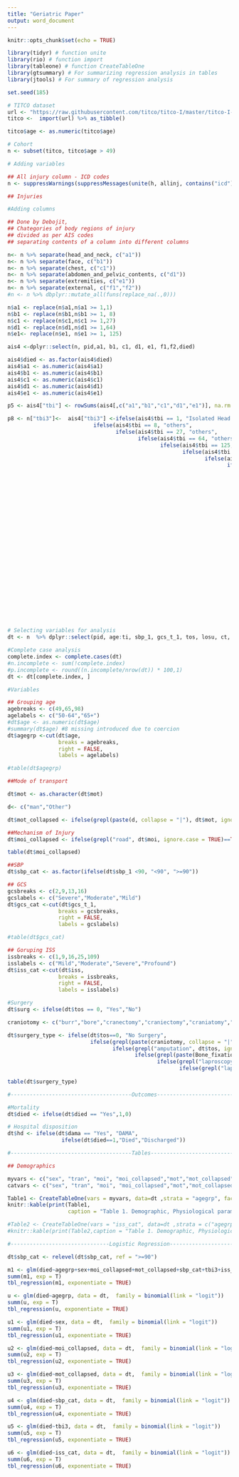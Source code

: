 ```yaml
---
title: "Geriatric Paper"
output: word_document
---
```


```r
knitr::opts_chunk$set(echo = TRUE)

library(tidyr) # function unite 
library(rio) # function import
library(tableone) # function CreateTableOne
library(gtsummary) # For summarizing regression analysis in tables
library(jtools) # For summary of regression analysis

```

```r

set.seed(185)

# TITCO dataset
url <- "https://raw.githubusercontent.com/titco/titco-I/master/titco-I-full-dataset-v1.csv"
titco <-  import(url) %>% as_tibble()

titco$age <- as.numeric(titco$age)

# Cohort
n <- subset(titco, titco$age > 49)

# Adding variables

## All injury column - ICD codes
n <- suppressWarnings(suppressMessages(unite(h, allinj, contains("icd"), sep = ",", remove = FALSE)))

## Injuries

#Adding columns

## Done by Debojit,
## Chategories of body regions of injury 
## divided as per AIS codes
## separating contents of a column into different columns

n<- n %>% separate(head_and_neck, c("a1"))
n<- n %>% separate(face, c("b1"))
n<- n %>% separate(chest, c("c1"))
n<- n %>% separate(abdomen_and_pelvic_contents, c("d1"))
n<- n %>% separate(extremities, c("e1"))
n<- n %>% separate(external, c("f1","f2"))
#n <- n %>% dbplyr::mutate_all(funs(replace_na(.,0)))

n$a1 <- replace(n$a1,n$a1 >= 1,1)
n$b1 <- replace(n$b1,n$b1 >= 1, 8)
n$c1 <- replace(n$c1,n$c1 >= 1,27)
n$d1 <- replace(n$d1,n$d1 >= 1,64)
n$e1<- replace(n$e1, n$e1 >= 1, 125)

ais4 <-dplyr::select(n, pid,a1, b1, c1, d1, e1, f1,f2,died)

ais4$died <- as.factor(ais4$died)
ais4$a1 <- as.numeric(ais4$a1)
ais4$b1 <- as.numeric(ais4$b1)
ais4$c1 <- as.numeric(ais4$c1)
ais4$d1 <- as.numeric(ais4$d1)
ais4$e1 <- as.numeric(ais4$e1)

p5 <- ais4["tbi"] <- rowSums(ais4[,c("a1","b1","c1","d1","e1")], na.rm = T)

p8 <- n["tbi3"]<-  ais4["tbi3"] <-ifelse(ais4$tbi == 1, "Isolated Head Injury",
                           ifelse(ais4$tbi == 8, "others",
                                  ifelse(ais4$tbi == 27, "others",
                                         ifelse(ais4$tbi == 64, "others",
                                                ifelse(ais4$tbi == 125,"others",
                                                       ifelse(ais4$tbi == 9, "Head and others",
                                                              ifelse(ais4$tbi == 28, "Head and others",
                                                                     ifelse(ais4$tbi == 65, "Head and others",
                                                                            ifelse(ais4$tbi == 126, "Head and others",
                                                                                   ifelse(ais4$tbi == 35, "others",
                                                                                          ifelse(ais4$tbi == 72, "others",
                                                                                                 ifelse(ais4$tbi == 91, "others",
                                                                                                        ifelse(ais4$tbi == 133, "others",
                                                                                                               ifelse(ais4$tbi == 152 , "others",
                                                                                                                      ifelse(ais4$tbi == 189, "others",
                                                                                        
                                                                                          ifelse(ais4$tbi == 36, "Head and others",
                                                                                                 ifelse(ais4$tbi == 92, "Head and others",
                                                                                                        ifelse(ais4$tbi == 190, "Head and others",
                                                                                                        ifelse(ais4$tbi == 99, "others",
                                                                                                               ifelse(ais4$tbi == 197, "others",
                                                                                                               ifelse(ais4$tbi == 134, "Head and others",
                                                                                                                      ifelse(ais4$tbi == 153, "Head and others",
                                                                                                                             ifelse(ais4$tbi == 216, "others",
                                                                                                                             ifelse(ais4$tbi== 160, "others",
                                                                                                                                    ifelse(ais4$tbi == 161, "Head and others",
                                                                                                                                           ifelse(ais4$tbi == 198, "Head and others",
                                                                                                                                                  ifelse(ais4$tbi ==217, "Head and others",
                                                                                                                                                         ifelse(ais4$tbi== 224, "others",
                                                                                                                                                                ifelse(ais4$tbi == 225, "Head and others", NA )))))))
                                                                                                                      ))))))))))))))))))))))

# Selecting variables for analysis
dt <- n  %>% dplyr::select(pid, age:ti, sbp_1, gcs_t_1, tos, losu, ct, fast, xray, dama, dodd, todd, iss, niss, died, allinj, tbi3)

#Complete case analysis
complete.index <- complete.cases(dt)
#n.incomplete <- sum(!complete.index)
#p.incomplete <- round((n.incomplete/nrow(dt)) * 100,1)
dt <- dt[complete.index, ]

#Variables

## Grouping age
agebreaks <- c(49,65,98)
agelabels <- c("50-64","65+")
#dt$age <- as.numeric(dt$age)
#summary(dt$age) #8 missing introduced due to coercion
dt$agegrp <-cut(dt$age,
                breaks = agebreaks,
                right = FALSE,
                labels = agelabels)

#table(dt$agegrp)

##Mode of transport

dt$mot <- as.character(dt$mot)

d<- c("man","Other")

dt$mot_collapsed <- ifelse(grepl(paste(d, collapse = "|"), dt$mot, ignore.case = TRUE)==TRUE,"Other", dt$mot)

##Mechanism of Injury
dt$moi_collapsed <- ifelse(grepl("road", dt$moi, ignore.case = TRUE)==TRUE,"Road Traffic Accident", dt$moi)

table(dt$moi_collapsed)

##SBP
dt$sbp_cat <- as.factor(ifelse(dt$sbp_1 <90, "<90", ">=90"))

## GCS
gcsbreaks <- c(2,9,13,16)
gcslabels <- c("Severe","Moderate","Mild")
dt$gcs_cat <-cut(dt$gcs_t_1,
                breaks = gcsbreaks,
                right = FALSE,
                labels = gcslabels)

#table(dt$gcs_cat)

## Goruping ISS 
issbreaks <- c(1,9,16,25,109)
isslabels <- c("Mild","Moderate","Severe","Profound")
dt$iss_cat <-cut(dt$iss,
                breaks = issbreaks,
                right = FALSE,
                labels = isslabels)

#Surgery
dt$surg <- ifelse(dt$tos == 0, "Yes","No")

craniotomy <- c("burr","bore","cranectomy","craniectomy","craniatomy","craniotomy","CRANIOTOMY")

dt$surgery_type <- ifelse(dt$tos==0, "No Surgery",
                          ifelse(grepl(paste(craniotomy, collapse = "|"), dt$tos, ignore.case = TRUE)==TRUE, "Craniotomy",
                                 ifelse(grepl("amputation", dt$tos, ignore.case = TRUE)==TRUE, "Amputation",
                                        ifelse(grepl(paste(Bone_fixation,collapse = "|"), dt$tos, ignore.case = TRUE)==TRUE, "Bone Fixation",
                                               ifelse(grepl("laproscopy", dt$tos, ignore.case = TRUE)==TRUE, "Laproscopy",
                                                      ifelse(grepl("laprotomy", dt$tos, ignore.case = TRUE)==TRUE,"Laprotomy","Others"))))))
                            
table(dt$surgery_type)

#--------------------------------------Outcomes---------------------------------------

#Mortality
dt$died <- ifelse(dt$died == "Yes",1,0)

# Hospital disposition
dt$hd <- ifelse(dt$dama == "Yes", "DAMA",
                 ifelse(dt$died==1,"Died","Discharged"))

#--------------------------------------Tables---------------------------------------

## Demographics

myvars <- c("sex", "tran", "moi", "moi_collapsed","mot","mot_collapsed", "ti", "sbp_1","sbp_cat", "gcs_t_1" , "gcs_cat" ,  "ct", "fast", "xray","tbi3", "iss" , "iss_cat", "surg", "surgery_type", "hd")
catvars <- c("sex", "tran", "moi", "moi_collapsed","mot","mot_collapsed", "ti", "sbp_cat", "gcs_cat", "ct", "fast", "xray","tbi3", "iss_cat" , "surgery_type", "surg", "hd")

Table1 <- CreateTableOne(vars = myvars, data=dt ,strata = "agegrp", factorVars = catvars)
knitr::kable(print(Table1,
                   caption = "Table 1. Demographic, Physiological parameters, Injury Characteristics", showAllLevels = TRUE, printToggle = FALSE, varLabels = TRUE))

#Table2 <- CreateTableOne(vars = "iss_cat", data=dt ,strata = c("agegrp","moi_collapsed"), factorVars = "iss_cat")
#knitr::kable(print(Table2,caption = "Table 1. Demographic, Physiological parameters, Injury Characteristics", showAllLevels = TRUE, printToggle = FALSE, varLabels = TRUE))

#-------------------------------Logistic Regression-----------------------------------

dt$sbp_cat <- relevel(dt$sbp_cat, ref = ">=90")

m1 <- glm(died~agegrp+sex+moi_collapsed+mot_collapsed+sbp_cat+tbi3+iss_cat, data = dt,  family = binomial(link = "logit"))
summ(m1, exp = T)
tbl_regression(m1, exponentiate = TRUE)

u <- glm(died~agegrp, data = dt,  family = binomial(link = "logit"))
summ(u, exp = T)
tbl_regression(u, exponentiate = TRUE)

u1 <- glm(died~sex, data = dt,  family = binomial(link = "logit"))
summ(u1, exp = T)
tbl_regression(u1, exponentiate = TRUE)

u2 <- glm(died~moi_collapsed, data = dt,  family = binomial(link = "logit"))
summ(u2, exp = T)
tbl_regression(u2, exponentiate = TRUE)

u3 <- glm(died~mot_collapsed, data = dt,  family = binomial(link = "logit"))
summ(u3, exp = T)
tbl_regression(u3, exponentiate = TRUE)

u4 <- glm(died~sbp_cat, data = dt,  family = binomial(link = "logit"))
summ(u4, exp = T)
tbl_regression(u4, exponentiate = TRUE)

u5 <- glm(died~tbi3, data = dt,  family = binomial(link = "logit"))
summ(u5, exp = T)
tbl_regression(u5, exponentiate = TRUE)

u6 <- glm(died~iss_cat, data = dt,  family = binomial(link = "logit"))
summ(u6, exp = T)
tbl_regression(u6, exponentiate = TRUE)


```

